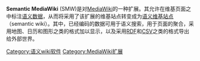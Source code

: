 {{NoteTA|G1=IT}}
{{Unreferenced|time=2019-07-06T02:59:56+00:00}}
{{infobox software
| name = Semantic MediaWiki
| logo = [[0101031_SemanticMediaWiki_Logo.png|frameless]]
| caption = Semantic MediaWiki 徽标
| developer = [https://www.semantic-mediawiki.org/wiki/Help:SMW%E9%A1%B9%E7%9B%AE 多方]
| latest release version = 3.0.1
| latest release date = {{release date|2019|01|25}}
| operating_system = [[跨平台|跨平台]]
| programming language = [[PHP|PHP]]
| database = [[MySQL|MySQL]]
| genre = [[MediaWiki|MediaWiki]]扩展
| license = [[GNU_General_Public_License|GPL]]
| website = 
}}

'''Semantic MediaWiki''' (SMW)是对[[MediaWiki|MediaWiki]]的一种扩展。其允许在维基页面之中标注[[语义网|语义数据]]，从而将采用了该扩展的维基站点转变成为[[语义维基站点|语义维基站点]]（semantic wiki）。其中，已经编码的数据可用于语义搜索，用于页面的聚合，采用地图、日历和图形之类的格式加以显示，以及采用[[资源描述框架|RDF]]和[[逗号分隔型值|CSV]]之类的格式导出给外部世界。


{{语义网}}
{{計算機小作品}}

[[Category:语义wiki软件|Category:语义wiki软件]]
[[Category:MediaWiki扩展|Category:MediaWiki扩展]]